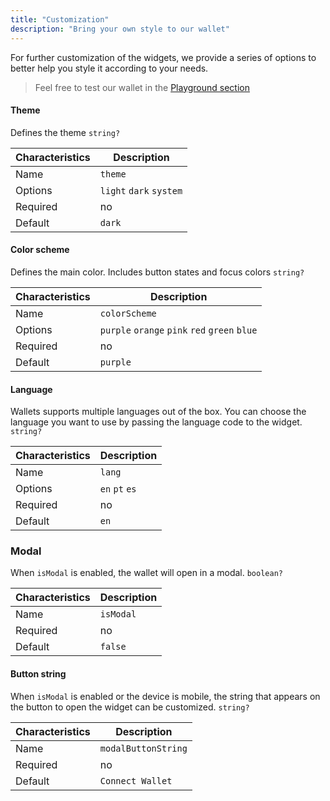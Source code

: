 ```yaml
---
title: "Customization"
description: "Bring your own style to our wallet"
---
```


For further customization of the widgets, we provide a series of options to better help you style it according to your needs.

> Feel free to test our wallet in the [Playground section](https://lumx.io/en/playground)

#### Theme

Defines the theme `string?`

| Characteristics | Description             |
| --------------- | ----------------------- |
| Name            | `theme`                 |
| Options         | `light` `dark` `system` |
| Required        | no                      |
| Default         | `dark`                  |

#### Color scheme

Defines the main color. Includes button states and focus colors `string?`

| Characteristics | Description                                   |
| --------------- | --------------------------------------------- |
| Name            | `colorScheme`                                 |
| Options         | `purple` `orange` `pink` `red` `green` `blue` |
| Required        | no                                            |
| Default         | `purple`                                      |

#### Language

Wallets supports multiple languages out of the box. You can choose the language you want to use by passing the language code to the widget. `string?`

| Characteristics | Description    |
| --------------- | -------------- |
| Name            | `lang`         |
| Options         | `en` `pt` `es` |
| Required        | no             |
| Default         | `en`           |

### Modal

When `isModal` is enabled, the wallet will open in a modal. `boolean?`

| Characteristics | Description |
| --------------- | ----------- |
| Name            | `isModal`   |
| Required        | no          |
| Default         | `false`     |

#### Button string

When `isModal` is enabled or the device is mobile, the string that appears on the button to open the widget can be customized. `string?`

| Characteristics | Description         |
| --------------- | ------------------- |
| Name            | `modalButtonString` |
| Required        | no                  |
| Default         | `Connect Wallet`    |
